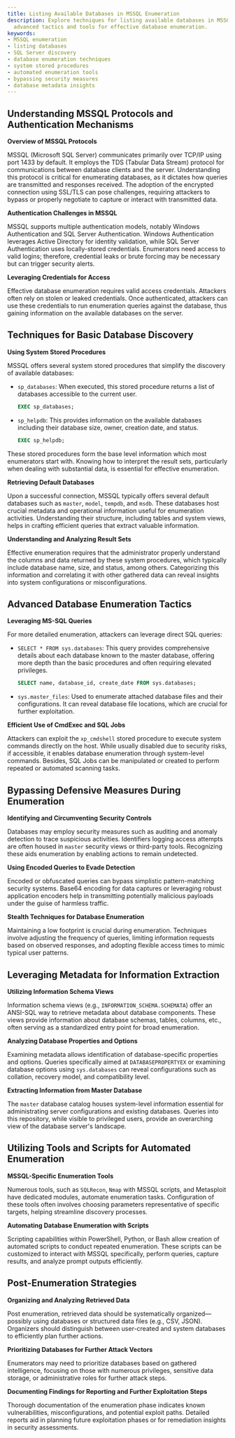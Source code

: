 ```yaml
---
title: Listing Available Databases in MSSQL Enumeration
description: Explore techniques for listing available databases in MSSQL, including
  advanced tactics and tools for effective database enumeration.
keywords:
- MSSQL enumeration
- listing databases
- SQL Server discovery
- database enumeration techniques
- system stored procedures
- automated enumeration tools
- bypassing security measures
- database metadata insights
---
```


## Understanding MSSQL Protocols and Authentication Mechanisms

**Overview of MSSQL Protocols**

MSSQL (Microsoft SQL Server) communicates primarily over TCP/IP using port 1433 by default. It employs the TDS (Tabular Data Stream) protocol for communications between database clients and the server. Understanding this protocol is critical for enumerating databases, as it dictates how queries are transmitted and responses received. The adoption of the encrypted connection using SSL/TLS can pose challenges, requiring attackers to bypass or properly negotiate to capture or interact with transmitted data.

**Authentication Challenges in MSSQL**

MSSQL supports multiple authentication models, notably Windows Authentication and SQL Server Authentication. Windows Authentication leverages Active Directory for identity validation, while SQL Server Authentication uses locally-stored credentials. Enumerators need access to valid logins; therefore, credential leaks or brute forcing may be necessary but can trigger security alerts.

**Leveraging Credentials for Access**

Effective database enumeration requires valid access credentials. Attackers often rely on stolen or leaked credentials. Once authenticated, attackers can use these credentials to run enumeration queries against the database, thus gaining information on the available databases on the server.

## Techniques for Basic Database Discovery

**Using System Stored Procedures**

MSSQL offers several system stored procedures that simplify the discovery of available databases:

- `sp_databases`: When executed, this stored procedure returns a list of databases accessible to the current user.
  
  ```sql
  EXEC sp_databases;
  ```

- `sp_helpdb`: This provides information on the available databases including their database size, owner, creation date, and status.

  ```sql
  EXEC sp_helpdb;
  ```

These stored procedures form the base level information which most enumerators start with. Knowing how to interpret the result sets, particularly when dealing with substantial data, is essential for effective enumeration.

**Retrieving Default Databases**

Upon a successful connection, MSSQL typically offers several default databases such as `master`, `model`, `tempdb`, and `msdb`. These databases host crucial metadata and operational information useful for enumeration activities. Understanding their structure, including tables and system views, helps in crafting efficient queries that extract valuable information.

**Understanding and Analyzing Result Sets**

Effective enumeration requires that the administrator properly understand the columns and data returned by these system procedures, which typically include database name, size, and status, among others. Categorizing this information and correlating it with other gathered data can reveal insights into system configurations or misconfigurations.

## Advanced Database Enumeration Tactics

**Leveraging MS-SQL Queries**

For more detailed enumeration, attackers can leverage direct SQL queries:

- `SELECT * FROM sys.databases`: This query provides comprehensive details about each database known to the master database, offering more depth than the basic procedures and often requiring elevated privileges.

  ```sql
  SELECT name, database_id, create_date FROM sys.databases;
  ```

- `sys.master_files`: Used to enumerate attached database files and their configurations. It can reveal database file locations, which are crucial for further exploitation.

**Efficient Use of CmdExec and SQL Jobs**

Attackers can exploit the `xp_cmdshell` stored procedure to execute system commands directly on the host. While usually disabled due to security risks, if accessible, it enables database enumeration through system-level commands. Besides, SQL Jobs can be manipulated or created to perform repeated or automated scanning tasks.

## Bypassing Defensive Measures During Enumeration

**Identifying and Circumventing Security Controls**

Databases may employ security measures such as auditing and anomaly detection to trace suspicious activities. Identifiers logging access attempts are often housed in `master` security views or third-party tools. Recognizing these aids enumeration by enabling actions to remain undetected.

**Using Encoded Queries to Evade Detection**

Encoded or obfuscated queries can bypass simplistic pattern-matching security systems. Base64 encoding for data captures or leveraging robust application encoders help in transmitting potentially malicious payloads under the guise of harmless traffic.

**Stealth Techniques for Database Enumeration**

Maintaining a low footprint is crucial during enumeration. Techniques involve adjusting the frequency of queries, limiting information requests based on observed responses, and adopting flexible access times to mimic typical user patterns.

## Leveraging Metadata for Information Extraction

**Utilizing Information Schema Views**

Information schema views (e.g., `INFORMATION_SCHEMA.SCHEMATA`) offer an ANSI-SQL way to retrieve metadata about database components. These views provide information about database schemas, tables, columns, etc., often serving as a standardized entry point for broad enumeration.

**Analyzing Database Properties and Options**

Examining metadata allows identification of database-specific properties and options. Queries specifically aimed at `DATABASEPROPERTYEX` or examining database options using `sys.databases` can reveal configurations such as collation, recovery model, and compatibility level.

**Extracting Information from Master Database**

The `master` database catalog houses system-level information essential for administrating server configurations and existing databases. Queries into this repository, while visible to privileged users, provide an overarching view of the database server's landscape.

## Utilizing Tools and Scripts for Automated Enumeration

**MSSQL-Specific Enumeration Tools**

Numerous tools, such as `SQLRecon`, `Nmap` with MSSQL scripts, and Metasploit have dedicated modules, automate enumeration tasks. Configuration of these tools often involves choosing parameters representative of specific targets, helping streamline discovery processes.

**Automating Database Enumeration with Scripts**

Scripting capabilities within PowerShell, Python, or Bash allow creation of automated scripts to conduct repeated enumeration. These scripts can be customized to interact with MSSQL specifically, perform queries, capture results, and analyze prompt outputs efficiently.

## Post-Enumeration Strategies

**Organizing and Analyzing Retrieved Data**

Post enumeration, retrieved data should be systematically organized—possibly using databases or structured data files (e.g., CSV, JSON). Organizers should distinguish between user-created and system databases to efficiently plan further actions.

**Prioritizing Databases for Further Attack Vectors**

Enumerators may need to prioritize databases based on gathered intelligence, focusing on those with numerous privileges, sensitive data storage, or administrative roles for further attack steps.

**Documenting Findings for Reporting and Further Exploitation Steps**

Thorough documentation of the enumeration phase indicates known vulnerabilities, misconfigurations, and potential exploit paths. Detailed reports aid in planning future exploitation phases or for remediation insights in security assessments.